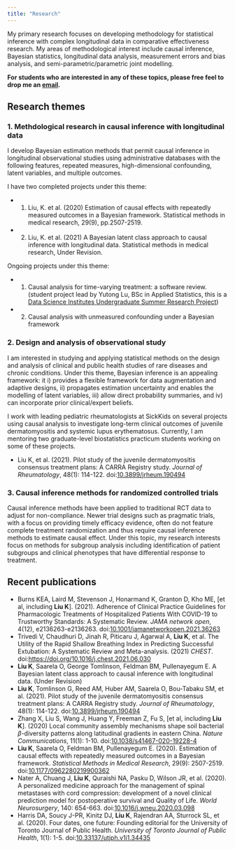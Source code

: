 ```yaml
---
title: "Research"
---
```


My primary research focuses on developing methodology for statistical inference with complex longitudinal data in comparative effectiveness research. My areas of methodological interest include causal inference, Bayesian statistics, longitudinal data analysis, measurement errors and bias analysis, and semi-parametric/parametric joint modelling.


**For students who are interested in any of these topics, please free feel to drop me an [email](mailto:kuan.liu@utoronto.ca).**

## Research themes

### 1. Methdological research in causal inference with longitudinal data

I develop Bayesian estimation methods that permit causal inference in longitudinal observational studies using administrative databases with the following features, repeated measures, high-dimensional confounding, latent variables, and multiple outcomes.

I have two completed projects under this theme:

- 1.	Liu, K. et al. (2020) Estimation of causal effects with repeatedly measured outcomes in a Bayesian framework. Statistical methods in medical research, 29(9), pp.2507-2519. 
- 2.	Liu, K. et al. (2021) A Bayesian latent class approach to causal inference with longitudinal data. Statistical methods in medical research, Under Revision. 


Ongoing projects under this theme:

- 1. Causal analysis for time-varying treatment: a software review. (student project lead by Yutong Lu, BSc in Applied Statistics, this is a [Data Science Institutes Undergraduate Summer Research Project](https://datasciences.utoronto.ca/suds/))
- 2. Causal analysis with unmeasured confounding under a Bayesian framework


### 2. Design and analysis of observational study

I am interested in studying and applying statistical methods on the design and analysis of clinical and public health studies of rare diseases and chronic conditions. Under this theme, Bayesian inference is an appealing framework: it i) provides a flexible framework for data augmentation and adaptive designs, ii) propagates estimation uncertainty and enables the modelling of latent variables, iii) allow direct probability summaries, and iv) can incorporate prior clinical/expert beliefs. 

I work with leading pediatric rheumatologists at SickKids on several projects using causal analysis to investigate long-term clinical outcomes of juvenile dermatomyositis and systemic lupus erythematosus. Currently, I am mentoring two graduate-level biostatistics practicum students working on some of these projects.

- Liu K, et al. (2021). Pilot study of the juvenile dermatomyositis consensus treatment plans: A CARRA Registry study. *Journal of Rheumatology*, 48(1): 114-122. doi:[10.3899/jrheum.190494](https://doi.org/10.3899/jrheum.190494) 

### 3. Causal inference methods for randomized controlled trials

Causal inference methods have been applied to traditional RCT data to adjust for non-compliance. Newer trial designs such as pragmatic trials, with a focus on providing timely efficacy evidence, often do not feature complete treatment randomization and thus require causal inference methods to estimate causal effect. Under this topic, my research interests focus on methods for subgroup analysis including identification of patient subgroups and clinical phenotypes that have differential response to treatment. 


## Recent publications

-  Burns KEA, Laird M, Stevenson J, Honarmand K, Granton D, Kho ME, [et al, including **Liu K**]. (2021). Adherence of Clinical Practice Guidelines for Pharmacologic Treatments of Hospitalized Patients With COVID-19 to Trustworthy Standards: A Systematic Review. *JAMA network open*, 4(12), e2136263-e2136263. doi:[10.1001/jamanetworkopen.2021.36263](https://jamanetwork.com/journals/jamanetworkopen/article-abstract/2787001) 
-  Trivedi V, Chaudhuri D, Jinah R, Piticaru J, Agarwal A, **Liu K**, et al. The Utility of the Rapid Shallow Breathing Index in Predicting Successful Extubation: A Systematic Review and Meta-analysis. (2021) *CHEST*. doi:[https://doi.org/10.1016/j.chest.2021.06.030](https://www.sciencedirect.com/science/article/abs/pii/S0012369221012575)
-  **Liu K**, Saarela O, George Tomlinson, Feldman BM, Pullenayegum E. A Bayesian latent class approach to causal inference with longitudinal data. (Under Revision)
-  **Liu K**, Tomlinson G, Reed AM, Huber AM, Saarela O, Bou-Tabaku SM, et al. (2021). Pilot study of the juvenile dermatomyositis consensus treatment plans: A CARRA Registry study. *Journal of Rheumatology*, 48(1): 114-122. doi:[10.3899/jrheum.190494](https://doi.org/10.3899/jrheum.190494) 
-  Zhang X, Liu S, Wang J, Huang Y, Freeman Z, Fu S, [et al, including **Liu K**]. (2020) Local community assembly mechanisms shape soil bacterial $\beta$-diversity patterns along latitudinal gradients in eastern China. *Nature Communications*, 11(1): 1-10. doi:[10.1038/s41467-020-19228-4](https://www.nature.com/articles/s41467-020-19228-4)
-  **Liu K**, Saarela O, Feldman BM, Pullenayegum E. (2020). Estimation of causal effects with repeatedly measured outcomes in a Bayesian framework. *Statistical Methods in Medical Research*, 29(9): 2507-2519. doi:[10.1177/0962280219900362](https://journals.sagepub.com/doi/abs/10.1177/0962280219900362) 
-  Nater A, Chuang J, **Liu K**, Quraishi NA, Pasku D, Wilson JR, et al. (2020). A personalized medicine approach for the management of spinal metastases with cord compression: development of a novel clinical prediction model for postoperative survival and Quality of Life. *World Neurosurgery*, 140: 654-663.  doi:[10.1016/j.wneu.2020.03.098](https://www.sciencedirect.com/science/article/abs/pii/S1878875020305696)
-  Harris DA, Soucy J-PR, Kinitz DJ, **Liu K**, Rajendran AA, Sturrock SL, et al. (2020). Four dates, one future: Founding editorial for the University of Toronto Journal of Public Health. *University of Toronto Journal of Public Health*, 1(1): 1-5. doi:[10.33137/utjph.v1i1.34435](https://utjph.com/index.php/utjph/article/view/34435)
